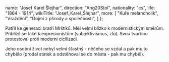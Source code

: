
  name: "Josef Karel Šlejhar",
  direction: "Ang20Stol",
  nationality: "cs",
  life: "1864 - 1914",
  wikiTitle: "Josef_Karel_Šlejhar",
  more: [
    "Kuře melancholik",
    "Vraždění",
    "Dojmi z přírody a společnosti",
  ]
};

<Author author={author} wikiText hideSource />

Patřil ke generaci bratří Mrštíků. Měl velmi blízko k modernistickým směrům. Přiblížil se také k expresionistům (subjektivismus, zlo).
Svou tvorbou protestoval proti moderní cicilizaci.

Jeho osobní život nebyl velmi šťastný - něčeho se vzdal a pak mu to chybělo (prodal statek a odstěhoval se do města - pak mu chyběl).